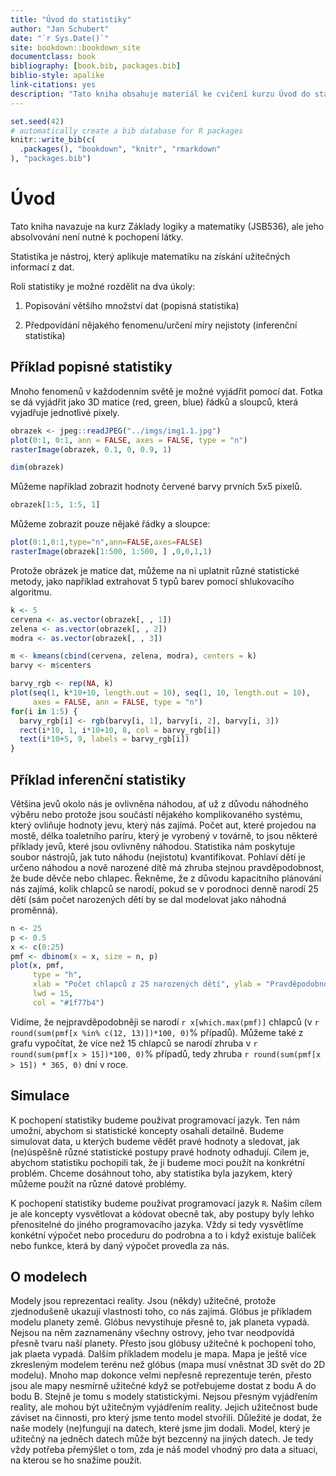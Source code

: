 ```yaml
--- 
title: "Úvod do statistiky"
author: "Jan Schubert"
date: "`r Sys.Date()`"
site: bookdown::bookdown_site
documentclass: book
bibliography: [book.bib, packages.bib]
biblio-style: apalike
link-citations: yes
description: "Tato kniha obsahuje materiál ke cvičení kurzu Úvod do statistiky (JSB535)."
---
```


```r
set.seed(42)
# automatically create a bib database for R packages
knitr::write_bib(c(
  .packages(), "bookdown", "knitr", "rmarkdown"
), "packages.bib")
```

# Úvod

Tato kniha navazuje na kurz Základy logiky a matematiky (JSB536), ale jeho absolvování není nutné k pochopení látky. 

Statistika je nástroj, který aplikuje matematiku na získání užitečných informací z dat.

Roli statistiky je možné rozdělit na dva úkoly:

1) Popisování většího množství dat (popisná statistika) 

2) Předpovídání nějakého fenomenu/určení míry nejistoty (inferenční statistika)

## Příklad popisné statistiky 

Mnoho fenomenů v každodenním světě je možné vyjádřit pomocí dat. Fotka se dá vyjádřit jako 3D matice (red, green, blue) řádků a sloupců, která vyjadřuje jednotlivé pixely.

```r
obrazek <- jpeg::readJPEG("../imgs/img1.1.jpg")
plot(0:1, 0:1, ann = FALSE, axes = FALSE, type = "n")
rasterImage(obrazek, 0.1, 0, 0.9, 1)
```

```r
dim(obrazek)
```

Můžeme například zobrazit hodnoty červené barvy prvních 5x5 pixelů.
```r
obrazek[1:5, 1:5, 1]
```

Můžeme zobrazit pouze nějaké řádky a sloupce:
```r
plot(0:1,0:1,type="n",ann=FALSE,axes=FALSE)
rasterImage(obrazek[1:500, 1:500, ] ,0,0,1,1)
```

Protože obrázek je matice dat, můžeme na ni uplatnit různé statistické metody, jako například extrahovat 5 typů barev pomocí shlukovacího algoritmu. 
```r
k <- 5
cervena <- as.vector(obrazek[, , 1])
zelena <- as.vector(obrazek[, , 2])
modra <- as.vector(obrazek[, , 3])

m <- kmeans(cbind(cervena, zelena, modra), centers = k)
barvy <- m$centers

barvy_rgb <- rep(NA, k)
plot(seq(1, k*10+10, length.out = 10), seq(1, 10, length.out = 10), 
     axes = FALSE, ann = FALSE, type = "n")
for(i in 1:5) {
  barvy_rgb[i] <- rgb(barvy[i, 1], barvy[i, 2], barvy[i, 3])
  rect(i*10, 1, i*10+10, 8, col = barvy_rgb[i])
  text(i*10+5, 9, labels = barvy_rgb[i])
}
```


## Příklad inferenční statistiky 
Většina jevů okolo nás je ovlivněna náhodou, ať už z důvodu náhodného výběru nebo protože jsou součástí nějakého komplikovaného systému, který ovliňuje hodnoty jevu, který nás zajímá. Počet aut, které projedou na mostě, délka toaletního paríru, který je vyrobený v továrně, to jsou některé příklady jevů, které jsou ovlivněny náhodou. Statistika nám poskytuje soubor nástrojů, jak tuto náhodu (nejistotu) kvantifikovat. Pohlaví dětí je určeno náhodou a nově narozené dítě má zhruba stejnou pravděpodobnost, že bude děvče nebo chlapec. Řekněme, že z důvodu kapacitního plánování nás zajímá, kolik chlapců se narodí, pokud se v porodnoci denně narodí 25 dětí (sám počet narozených dětí by se dal modelovat jako náhodná proměnná). 

```r
n <- 25
p <- 0.5
x <- c(0:25)
pmf <- dbinom(x = x, size = n, p)
plot(x, pmf, 
     type = "h", 
     xlab = "Počet chlapců z 25 narozených dětí", ylab = "Pravděpodobnost",
     lwd = 15,
     col = "#1f77b4")
```

Vidíme, že nejpravděpodobněji se narodí `r x[which.max(pmf)]` chlapců (v `r round(sum(pmf[x %in% c(12, 13)])*100, 0)`% případů). Můžeme také z grafu vypočítat, že více než 15 chlapců se narodí zhruba v `r round(sum(pmf[x > 15])*100, 0)`% případů, tedy zhruba `r round(sum(pmf[x > 15]) * 365, 0)` dní v roce.

## Simulace
K pochopení statistiky budeme používat programovací jazyk. Ten nám umožní, abychom si statistické koncepty osahali detailně. Budeme simulovat data, u kterých budeme vědět pravé hodnoty a sledovat, jak (ne)úspěšně různé statistické postupy pravé hodnoty odhadují. Cílem je, abychom statistiku pochopili tak, že ji budeme moci použít na konkrétní problém. Chceme dosáhnout toho, aby statistika byla jazykem, který můžeme použít na různé datové problémy. 

K pochopení statistiky budeme používat programovací jazyk `R`. Našim cílem je ale koncepty vysvětlovat a kódovat obecně tak, aby postupy byly lehko přenositelné do jiného programovacího jazyka. Vždy si tedy vysvětlíme konkétní výpočet nebo proceduru do podrobna a to i když existuje balíček nebo funkce, která by daný výpočet provedla za nás.  


## O modelech
Modely jsou reprezentaci reality. Jsou (někdy) užitečné, protože zjednodušeně ukazují vlastnosti toho, co nás zajímá. Glóbus je příkladem modelu planety země. Glóbus nevystihuje přesně to, jak planeta vypadá. Nejsou na něm zaznamenány všechny ostrovy, jeho tvar neodpovídá přesně tvaru naší planety. Přesto jsou glóbusy užitečné k pochopení toho, jak plaeta vypadá. Dalším příkladem modelu je mapa. Mapa je ještě více zkresleným modelem terénu než glóbus (mapa musí vněstnat 3D svět do 2D modelu). Mnoho map dokonce velmi nepřesně reprezentuje terén, přesto jsou ale mapy nesmírně užitečné když se potřebujeme dostat z bodu A do bodu B. Stejně je tomu s modely statistickými. Nejsou přesným vyjádřením reality, ale mohou být užitečným vyjádřením reality. Jejich užitečnost bude záviset na činnosti, pro který jsme tento model stvořili. Důležité je dodat, že naše modely (ne)fungují na datech, které jsme jim dodali. Model, který je užitečný na jedněch datech může být bezcenný na jiných datech. Je tedy vždy potřeba přemýšlet o tom, zda je náš model vhodný pro data a situaci, na kterou se ho snažíme použít.
